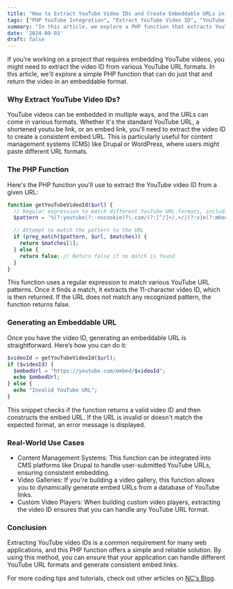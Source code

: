 ```yaml
---
title: "How to Extract YouTube Video IDs and Create Embeddable URLs in PHP"
tags: ["PHP YouTube Integration", "Extract YouTube Video ID", "YouTube Embed URLs", "Web Development Tips", "CMS Development", "Drupal YouTube Embedding", "PHP"]
summary: "In this article, we explore a PHP function that extracts YouTube video IDs from various URL formats and generates a consistent embed link. Perfect for web developers working with content management systems or custom video players, this guide ensures you can handle any YouTube URL with ease."
date: '2024-09-03'
draft: false
---
```


If you're working on a project that requires embedding YouTube videos, you might need to extract the video ID from various YouTube URL formats. In this article, we'll explore a simple PHP function that can do just that and return the video in an embeddable format.

### Why Extract YouTube Video IDs?
YouTube videos can be embedded in multiple ways, and the URLs can come in various formats. Whether it's the standard YouTube URL, a shortened youtu.be link, or an embed link, you'll need to extract the video ID to create a consistent embed URL. This is particularly useful for content management systems (CMS) like Drupal or WordPress, where users might paste different URL formats.

### The PHP Function
Here's the PHP function you'll use to extract the YouTube video ID from a given URL:

```php
function getYouTubeVideoId($url) {
  // Regular expression to match different YouTube URL formats, including the embed format
  $pattern = '%(?:youtube(?:-nocookie)?\.com/(?:[^/]+/.+/|(?:v|e(?:mbed)?)|embed/|v/|watch\\?v=|\\?v=)|youtu\.be/|embed/)([^"&?/ ]{11})%i';

  // Attempt to match the pattern to the URL
  if (preg_match($pattern, $url, $matches)) {
    return $matches[1];
  } else {
    return false; // Return false if no match is found
  }
}
```

This function uses a regular expression to match various YouTube URL patterns. Once it finds a match, it extracts the 11-character video ID, which is then returned. If the URL does not match any recognized pattern, the function returns false.

### Generating an Embeddable URL
Once you have the video ID, generating an embeddable URL is straightforward. Here’s how you can do it:

```php
$videoId = getYouTubeVideoId($url);
if ($videoId) {
  $embedUrl = "https://youtube.com/embed/$videoId";
  echo $embedUrl;
} else {
  echo "Invalid YouTube URL";
}
```

This snippet checks if the function returns a valid video ID and then constructs the embed URL. If the URL is invalid or doesn't match the expected format, an error message is displayed.

### Real-World Use Cases
- Content Management Systems: This function can be integrated into CMS platforms like Drupal to handle user-submitted YouTube URLs, ensuring consistent embedding.
- Video Galleries: If you're building a video gallery, this function allows you to dynamically generate embed URLs from a database of YouTube links.
- Custom Video Players: When building custom video players, extracting the video ID ensures that you can handle any YouTube URL format.

### Conclusion
Extracting YouTube video IDs is a common requirement for many web applications, and this PHP function offers a simple and reliable solution. By using this method, you can ensure that your application can handle different YouTube URL formats and generate consistent embed links.

For more coding tips and tutorials, check out other articles on [NC's Blog](http://nc-andriansyah.me).